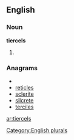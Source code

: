 
==English==

===Noun===
'''tiercels'''

# {{plural of|[[tiercel]]}}

===Anagrams===
* {{alphagram|ceeilrst}}
* [[reticles#English|reticles]]
* [[sclerite#English|sclerite]]
* [[silcrete#English|silcrete]]
* [[terciles#English|terciles]]

[[Category:English plurals]]

[[ar:tiercels]]